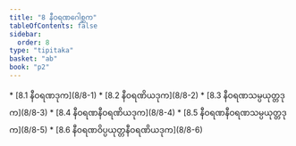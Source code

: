 ```yaml
---
title: "8 နီဝရဏဂေါစ္ဆက"
tableOfContents: false
sidebar:
  order: 8
type: "tipitaka"
basket: "ab"
book: "p2"
---
```



<DynamicBreadcrumb />



<TableOfContents book="p2" section="8">
* [8.1 နီဝရဏဒုက](8/8-1)
* [8.2 နီဝရဏိယဒုက](8/8-2)
* [8.3 နီဝရဏသမ္ပယုတ္တဒုက](8/8-3)
* [8.4 နီဝရဏနီဝရဏိယဒုက](8/8-4)
* [8.5 နီဝရဏနီဝရဏသမ္ပယုတ္တဒုက](8/8-5)
* [8.6 နီဝရဏဝိပ္ပယုတ္တနီဝရဏိယဒုက](8/8-6)
</TableOfContents>